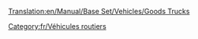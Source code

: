 [[Translation:en/Manual/Base Set/Vehicles/Goods Trucks]]

{{fr/Vehicule routier|nom      = Camion de marchandises Balogh
  |img      = Balogh_Goods_Truck.png
  |prix     = 4 387£ (8 774$)
  |vitesse  = 48 km/h (30 mph)
  |annualite= 421£ (842$)
  |design  = 1936
  |vie      = 15
  |capacite = 14 caisses de marchandises
}}
{{fr/Vehicule routier|nom      = Camion de marchandises Craighead
  |img      = Craighead_Goods_Truck.png
  |prix     = 5 330£ (10 660$)
  |vitesse  = 88 km/h (55 mph)
  |annualite= 787£ (1 574$)
  |design  = 1974
  |vie      = 15
  |capacite = 16 caisses de marchandises
}}
{{fr/Vehicule routier|nom      = Camion de marchandises Goss
  |img      = Goss_Goods_Truck.png
  |prix     = 5 740£ (11 480$)
  |vitesse  = 112 km/h (70 mph)
  |annualite= 1 125£ (2 250$)
  |design  = 2005
  |vie      = 15
  |capacite = 18 caisses de marchandises
}}

[[Category:fr/Véhicules routiers]]